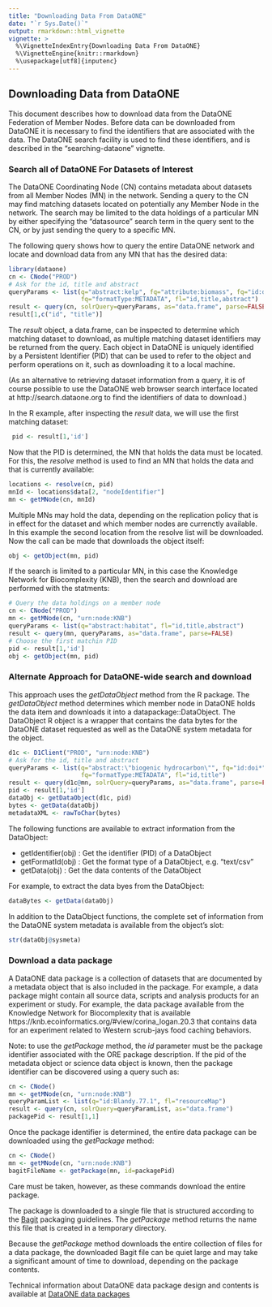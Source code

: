 ```yaml
---
title: "Downloading Data From DataONE"
date: "`r Sys.Date()`"
output: rmarkdown::html_vignette
vignette: >
  %\VignetteIndexEntry{Downloading Data From DataONE}
  %\VignetteEngine{knitr::rmarkdown}
  %\usepackage[utf8]{inputenc}
---
```


<!--
```r
knitr::opts_chunk$set(cache=TRUE)
```
-->

## Downloading Data from DataONE

This document describes how to download data from the DataONE Federation of Member Nodes.
Before data can be downloaded from DataONE it is necessary to find the identifiers that
are associated with the data. The DataONE search facility is used to find these identifiers, and 
is described in the "searching-dataone" vignette.

### Search all of DataONE For Datasets of Interest

The DataONE Coordinating Node (CN) contains metadata about datasets from all Member Nodes (MN) in the network.
Sending a query to the CN may find matching datasets located on potentially any Member Node in the network.
The search may be limited to the data holdings of a particular MN by either specifying the "datasource"
search term in the query sent to the CN, or by just sending the query to a specific MN. 

The following query shows how to query the entire DataONE network and locate and download data from 
any MN that has the desired data:
```r
library(dataone)
cn <- CNode("PROD")
# Ask for the id, title and abstract
queryParams <- list(q="abstract:kelp", fq="attribute:biomass", fq="id:doi*", 
                    fq="formatType:METADATA", fl="id,title,abstract") 
result <- query(cn, solrQuery=queryParams, as="data.frame", parse=FALSE)
result[1,c("id", "title")]
```

The *result* object, a data.frame, can be inspected to determine which matching dataset to download, as
multiple matching dataset identifiers may be returned from the query.
Each object in DataONE is uniquely identified by a Persistent Identifier (PID) that can be used to refer to the object and perform operations on it, such as downloading it to a local machine. 

(As an alternative to retrieving dataset information from a query, it is of course possible to use the DataONE web browser search interface located at http://search.dataone.org to find the identifiers of data to download.)

In the R example, after inspecting the *result* data, we will use the first matching dataset:
```r
 pid <- result[1,'id']
```

Now that the PID is determined, the MN that holds the data must be located. For this, the *resolve*
method is used to find an MN that holds the data and that is currently available: 

```r
locations <- resolve(cn, pid)
mnId <- locations$data[2, "nodeIdentifier"]
mn <- getMNode(cn, mnId)
```

Multiple MNs may hold the data, depending on the replication policy that is in effect for the dataset and which member nodes are currenctly available. In this example the second location from the resolve list will be downloaded. Now the call can be made that downloads the object itself:
```r
obj <- getObject(mn, pid)
```

If the search is limited to a particular MN, in this case the Knowledge Network for Biocomplexity (KNB), then the search and download are performed with the statments:
    
```r
# Query the data holdings on a member node
cn <- CNode("PROD")
mn <- getMNode(cn, "urn:node:KNB")
queryParams <- list(q="abstract:habitat", fl="id,title,abstract") 
result <- query(mn, queryParams, as="data.frame", parse=FALSE)
# Choose the first matchin PID
pid <- result[1,'id']
obj <- getObject(mn, pid)
```

### Alternate Approach for DataONE-wide search and download

This approach uses the *getDataObject* method from the R package.  The *getDataObject* method determines which 
member node in DataONE holds the data item and downloads it into a datapackage::DataObject. The DataObject R object is 
a wrapper that contains the data bytes for the DataONE dataset requested as well as the DataONE system metadata for the object. 

```r
d1c <- D1Client("PROD", "urn:node:KNB")
# Ask for the id, title and abstract
queryParams <- list(q="abstract:\"biogenic hydrocarbon\"", fq="id:doi*", 
                    fq="formatType:METADATA", fl="id,title") 
result <- query(d1c@mn, solrQuery=queryParams, as="data.frame", parse=FALSE)
pid <- result[1,'id']
dataObj <- getDataObject(d1c, pid)
bytes <- getData(dataObj)
metadataXML <- rawToChar(bytes)
```
The following functions are available to extract information from the DataObject:

- getIdentifier(obj) : Get the identifier (PID) of a DataObject
- getFormatId(obj) : Get the format type of a DataObject, e.g. "text/csv"
- getData(obj) : Get the data contents of the DataObject

For example, to extract the data byes from the DataObject:
```r
dataBytes <- getData(dataObj)
```

In addition to the DataObject functions, the complete set of information from the DataONE system metadata is available from the 
object's slot:

```r
str(dataObj@sysmeta)
```
### Download a data package

A DataONE data package is a collection of datasets that are documented by a metadata object that is
also included in the package. For example, a data package might contain all source data, scripts and 
analysis products for an experiment or study. For example, the data package available from the Knowledge 
Network for Biocomplexity that is available https://knb.ecoinformatics.org/#view/corina_logan.20.3
that contains data for an experiment related to Western scrub-jays food caching behaviors.

Note: to use the *getPackage* method, the *id* parameter must be the package identifier associated with the ORE package description.
If the pid of the metadata object or science data object is known, then the package identifier can be discovered
using a query such as:

```r
cn <- CNode()
mn <- getMNode(cn, "urn:node:KNB")
queryParamList <- list(q="id:Blandy.77.1", fl="resourceMap")
result <- query(cn, solrQuery=queryParamList, as="data.frame")
packagePid <- result[1,1]
```

Once the package identifier is determined, the entire data package can be downloaded using the *getPackage* method: 

```r
cn <- CNode()
mn <- getMNode(cn, "urn:node:KNB")
bagitFileName <- getPackage(mn, id=packagePid)
```

Care must be taken, however, as these commands download the entire package. 

The package is downloaded to a single file that is structured according
to the [Bagit](https://tools.ietf.org/html/draft-kunze-bagit-10) packaging guidelines. The *getPackage*
method returns the name this file that is created in a temporary directory.

Because the *getPackage* method downloads the entire collection of files for a data package, the
downloaded Bagit file can be quiet large and may take a significant amount of time to download,
depending on the package contents. 

Technical information about DataONE data package design and contents is available at
[DataONE data packages](https://purl.dataone.org/architecturev2/design/DataPackage.html)
